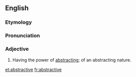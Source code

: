 ==English==

===Etymology===
{{suffix|abstract|ive}}

===Pronunciation===
{{a|US}} {{IPA|/æb.ˈstɹæk.tɪv/|/ˈæb.stɹæk.tɪv/}}

===Adjective===
{{en-adj}}

# Having the power of [[abstracting]]; of an abstracting nature.

[[et:abstractive]]
[[fr:abstractive]]